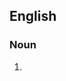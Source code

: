 {{also|hay wagons}}

==English==

===Noun===
{{head|en|noun plural form}}

# {{plural of|haywagon|lang=en}}